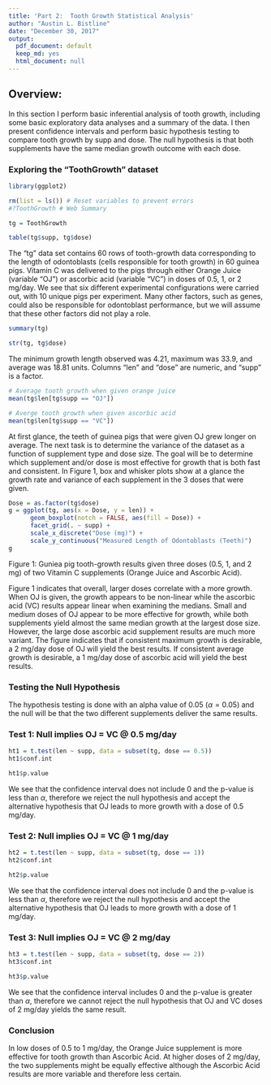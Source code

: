 ```yaml
---
title: 'Part 2:  Tooth Growth Statistical Analysis'
author: "Austin L. Bistline"
date: "December 30, 2017"
output:
  pdf_document: default
  keep_md: yes
  html_document: null
---
```


## Overview:  

In this section I perform basic inferential analysis of tooth growth, including some basic exploratory data analyses and a summary of the data.  I then present confidence intervals and perform basic hypothesis testing to compare tooth growth by supp and dose. The null hypothesis is that both supplements have the same median growth outcome with each dose.  

### Exploring the "ToothGrowth" dataset

```r
library(ggplot2)

rm(list = ls()) # Reset variables to prevent errors
#?ToothGrowth # Web Summary

tg = ToothGrowth

table(tg$supp, tg$dose)
```
The "tg" data set contains 60 rows of tooth-growth data corresponding to the length of odontoblasts (cells responsible for tooth growth) in 60 guinea pigs.  Vitamin C was delivered to the pigs through either Orange Juice (variable "OJ") or ascorbic acid (variable "VC") in doses of 0.5, 1, or 2 mg/day.  We see that six different experimental configurations were carried out, with 10 unique pigs per experiment.  Many other factors, such as genes, could also be responsible for odontoblast performance, but we will assume that these other factors did not play a role.  

```r
summary(tg)
```
```r
str(tg, tg$dose)
```

The minimum growth length observed was 4.21, maximum was 33.9, and average was 18.81 units. Columns "len" and "dose" are numeric, and "supp" is a factor. 

```r
# Average tooth growth when given orange juice
mean(tg$len[tg$supp == "OJ"])
```
```r
# Averge tooth growth when given ascorbic acid
mean(tg$len[tg$supp == "VC"])
```

At first glance, the teeth of guinea pigs that were given OJ grew longer on average.  The next task is to determine the variance of the dataset as a function of supplement type and dose size.  The goal will be to determine which supplement and/or dose is most effective for growth that is both fast and consistent.  In Figure 1, box and whisker plots show at a glance the growth rate and variance of each supplement in the 3 doses that were given.  

```r
Dose = as.factor(tg$dose)
g = ggplot(tg, aes(x = Dose, y = len)) + 
      geom_boxplot(notch = FALSE, aes(fill = Dose)) + 
      facet_grid(. ~ supp) + 
      scale_x_discrete("Dose (mg)") +
      scale_y_continuous("Measured Length of Odontoblasts (Teeth)")
g
```

Figure 1:  Guniea pig tooth-growth results given three doses (0.5, 1, and 2 mg) of two Vitamin C supplements (Orange Juice and Ascorbic Acid).

Figure 1 indicates that overall, larger doses correlate with a more growth.  When OJ is given, the growth appears to be non-linear while the ascorbic acid (VC) results appear linear when examining the medians.  Small and medium doses of OJ appear to be more effective for growth, while both supplements yield almost the same median growth at the largest dose size.  However, the large dose ascorbic acid supplement results are much more variant.  The figure indicates that if consistent maximum growth is desirable, a 2 mg/day dose of OJ will yield the best results.  If consistent average growth is desirable, a 1 mg/day dose of ascorbic acid will yield the best results.     

### Testing the Null Hypothesis

The hypothesis testing is done with an alpha value of 0.05 ($\alpha = 0.05$) and the null will be that the two different supplements deliver the same results.

### Test 1: Null implies OJ = VC @ 0.5 mg/day

```r
ht1 = t.test(len ~ supp, data = subset(tg, dose == 0.5))
ht1$conf.int
```

```r
ht1$p.value
```

We see that the confidence interval does not include 0 and the p-value is less than $\alpha$, therefore we reject the null hypothesis and accept the alternative hypothesis that OJ leads to more growth with a dose of 0.5 mg/day.

### Test 2: Null implies OJ = VC @ 1 mg/day  

```r
ht2 = t.test(len ~ supp, data = subset(tg, dose == 1))
ht2$conf.int
```

```r
ht2$p.value
```

We see that the confidence interval does not include 0 and the p-value is less than $\alpha$, therefore we reject the null hypothesis and accept the alternative hypothesis that OJ leads to more growth with a dose of 1 mg/day.

### Test 3: Null implies OJ = VC @ 2 mg/day  

```r
ht3 = t.test(len ~ supp, data = subset(tg, dose == 2))
ht3$conf.int
```

```r
ht3$p.value
```

We see that the confidence interval includes 0 and the p-value is greater than $\alpha$, therefore we cannot reject the null hypothesis that OJ and VC doses of 2 mg/day yields the same result.

### Conclusion

In low doses of 0.5 to 1 mg/day, the Orange Juice supplement is more effective for tooth growth than Ascorbic Acid.  At higher doses of 2 mg/day, the two supplements might be equally effective although the Ascorbic Acid results are more variable and therefore less certain.